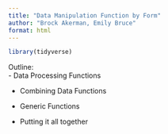 ```yaml
---
title: "Data Manipulation Function by Form"
author: "Brock Akerman, Emily Bruce"
format: html
---
```


```r
library(tidyverse)
```

Outline:\
- Data Processing Functions\
  
- Combining Data Functions\

- Generic Functions\

- Putting it all together\

